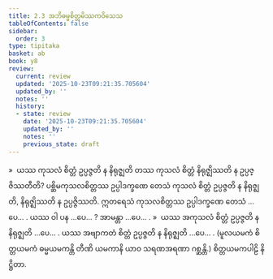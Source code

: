 ```yaml
---
title: 2.3 အဘိဓမ္မစိတ္တမိဿကဝိသေသ
tableOfContents: false
sidebar:
  order: 3
type: tipitaka
basket: ab
book: y8
review:
  current: review
  updated: '2025-10-23T09:21:35.705604'
  updated_by: ''
  notes: ''
  history:
  - state: review
    date: '2025-10-23T09:21:35.705604'
    updated_by: ''
    notes: ''
    previous_state: draft
---
```



<ReviewStatus review={frontmatter.review} showDetails={true} />

<HypothesisAnnotation frontmatter={frontmatter} />

<DynamicBreadcrumb />

<Division number="115" book="y8" e="ch" v="34" p="316">

<Paragraph number="558" book="y8">
»  ယဿ ကုသလံ စိတ္တံ ဥပ္ပဇ္ဇတိ န နိရုဇ္ဈတိ တဿ ကုသလံ စိတ္တံ နိရုဇ္ဈိဿတိ န ဥပ္ပဇ္ဇိဿတီတိ?
</Paragraph>

<Paragraph number="559" book="y8">
ပစ္ဆိမကုသလစိတ္တဿ ဥပ္ပါဒက္ခဏေ တေသံ ကုသလံ စိတ္တံ ဥပ္ပဇ္ဇတိ န နိရုဇ္ဈတိ, နိရုဇ္ဈိဿတိ န ဥပ္ပဇ္ဇိဿတိ. ဣတရေသံ ကုသလစိတ္တဿ ဥပ္ပါဒက္ခဏေ တေသံ …ပေ… .
</Paragraph>

<Paragraph number="560" book="y8">
ယဿ ဝါ ပန …ပေ… ? အာမန္တာ …ပေ… .
</Paragraph>

</Division>
<Division number="116" book="y8" e="ch" v="34" p="316">

<Paragraph number="561" book="y8">
»  ယဿ အကုသလံ စိတ္တံ ဥပ္ပဇ္ဇတိ န နိရုဇ္ဈတိ …ပေ… . ယဿ အဗျာကတံ စိတ္တံ ဥပ္ပဇ္ဇတိ န နိရုဇ္ဈတိ …ပေ… .
</Paragraph>

<Paragraph number="562" book="y8">
(မူလယမကံ စိတ္တယမကံ ဓမ္မယမကန္တိ တီဏိ ယမကာနိ ယာဝ သရဏအရဏာ ဂစ္ဆန္တိ.)

</Paragraph>
</Division>

<Paragraph number="563" type="center" book="y8">
စိတ္တယမကပါဠိ နိဋ္ဌိတာ.
</Paragraph>